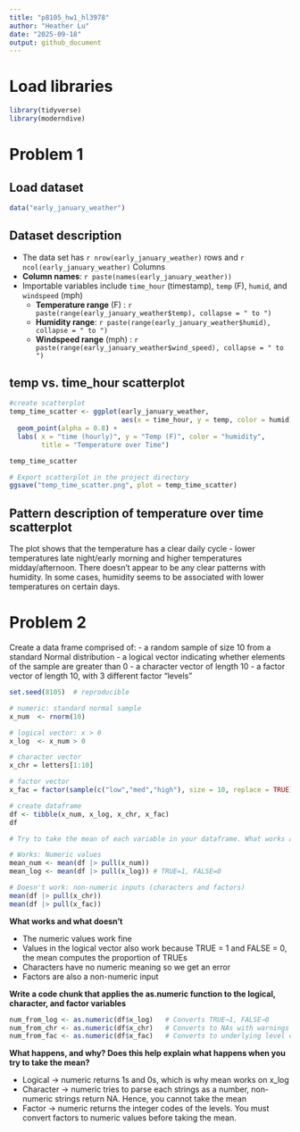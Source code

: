 ```yaml
---
title: "p8105_hw1_hl3978"
author: "Heather Lu"
date: "2025-09-18"
output: github_document
---
```


# Load libraries 

```r
library(tidyverse)
library(moderndive)
```

# Problem 1

## Load dataset

```r
data("early_january_weather")
```

## Dataset description

- The data set has `r nrow(early_january_weather)` rows and `r ncol(early_january_weather)` Columns
- **Column names**: `r paste(names(early_january_weather))` 
- Importable variables include `time_hour` (timestamp), `temp` (F), `humid`, and `windspeed` (mph)
  - **Temperature range** (F) : `r paste(range(early_january_weather$temp), collapse = " to ")`
  - **Humidity range**: `r paste(range(early_january_weather$humid), collapse = " to ")`
  - **Windspeed range** (mph) : `r paste(range(early_january_weather$wind_speed), collapse = " to ")`

## temp vs. time_hour scatterplot

```r

#create scatterplot
temp_time_scatter <- ggplot(early_january_weather,
                            aes(x = time_hour, y = temp, color = humid)) +
  geom_point(alpha = 0.8) +
  labs( x = "time (hourly)", y = "Temp (F)", color = "humidity",
        title = "Temperature over Time")

temp_time_scatter

# Export scatterplot in the project directory
ggsave("temp_time_scatter.png", plot = temp_time_scatter)

```

## Pattern description of temperature over time scatterplot

The plot shows that the temperature has a clear daily cycle - lower temperatures late night/early morning and higher temperatures midday/afternoon. There doesn't appear to be any clear patterns with humidity. In some cases, humidity seems to be associated with lower temperatures on certain days.

# Problem 2

Create a data frame comprised of:
- a random sample of size 10 from a standard Normal distribution
- a logical vector indicating whether elements of the sample are greater than 0
- a character vector of length 10
- a factor vector of length 10, with 3 different factor “levels”

```r
set.seed(8105)  # reproducible

# numeric: standard normal sample
x_num  <- rnorm(10)

# logical vector: x > 0 
x_log  <- x_num > 0

# character vector 
x_chr = letters[1:10]

# factor vector
x_fac = factor(sample(c("low","med","high"), size = 10, replace = TRUE))

# create dataframe
df <- tibble(x_num, x_log, x_chr, x_fac)
df

# Try to take the mean of each variable in your dataframe. What works and what doesn’t? 

# Works: Numeric values
mean_num <- mean(df |> pull(x_num))
mean_log <- mean(df |> pull(x_log)) # TRUE=1, FALSE=0

# Doesn't work: non-numeric inputs (characters and factors)
mean(df |> pull(x_chr))                     
mean(df |> pull(x_fac)) 
```

**What works and what doesn't**

- The numeric values work fine
- Values in the logical vector also work because TRUE = 1 and FALSE = 0, the mean computes the proportion of TRUEs
- Characters have no numeric meaning so we get an error
- Factors are also a non-numeric input

**Write a code chunk that applies the as.numeric function to the logical, character, and factor variables**

```r
num_from_log <- as.numeric(df$x_log)   # Converts TRUE→1, FALSE→0
num_from_chr <- as.numeric(df$x_chr)   # Converts to NAs with warnings
num_from_fac <- as.numeric(df$x_fac)   # Converts to underlying level codes
```
**What happens, and why? Does this help explain what happens when you try to take the mean?**

- Logical -> numeric returns 1s and 0s, which is why mean works on x_log
- Character -> numeric tries to parse each strings as a number, non-numeric strings return NA. Hence, you cannot take the mean
- Factor -> numeric returns the integer codes of the levels. You must convert factors to numeric values before taking the mean.







